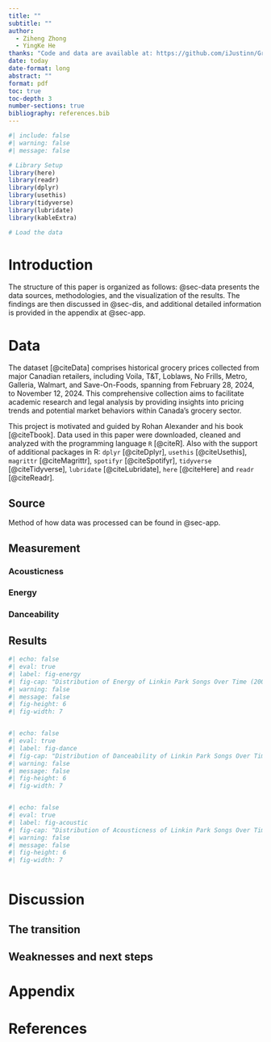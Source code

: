 ```yaml
---
title: ""
subtitle: ""
author: 
  - Ziheng Zhong
  - YingKe He
thanks: "Code and data are available at: https://github.com/iJustinn/Grocery_Price.git"
date: today
date-format: long
abstract: ""
format: pdf
toc: true
toc-depth: 3
number-sections: true
bibliography: references.bib
---
```


```r
#| include: false
#| warning: false
#| message: false

# Library Setup
library(here)
library(readr)
library(dplyr)
library(usethis)
library(tidyverse)
library(lubridate)
library(kableExtra)

# Load the data


```



# Introduction



The structure of this paper is organized as follows: @sec-data presents the data sources, methodologies, and the visualization of the results. The findings are then discussed in @sec-dis, and additional detailed information is provided in the appendix at @sec-app.



# Data {#sec-data}

The dataset [@citeData] comprises historical grocery prices collected from major Canadian retailers, including Voila, T&T, Loblaws, No Frills, Metro, Galleria, Walmart, and Save-On-Foods, spanning from February 28, 2024, to November 12, 2024. This comprehensive collection aims to facilitate academic research and legal analysis by providing insights into pricing trends and potential market behaviors within Canada's grocery sector. 

This project is motivated and guided by Rohan Alexander and his book [@citeTbook]. Data used in this paper were downloaded, cleaned and analyzed with the programming language `R` [@citeR]. Also with the support of additional packages in R: `dplyr` [@citeDplyr], `usethis` [@citeUsethis], `magrittr` [@citeMagrittr], `spotifyr` [@citeSpotifyr], `tidyverse` [@citeTidyverse], `lubridate` [@citeLubridate], `here` [@citeHere] and `readr` [@citeReadr].

## Source



Method of how data was processed can be found in @sec-app.

## Measurement



### Acousticness



### Energy



### Danceability



## Results

```r
#| echo: false
#| eval: true
#| label: fig-energy
#| fig-cap: "Distribution of Energy of Linkin Park Songs Over Time (2002-2023)"
#| warning: false
#| message: false
#| fig-height: 6
#| fig-width: 7



```




```r
#| echo: false
#| eval: true
#| label: fig-dance
#| fig-cap: "Distribution of Danceability of Linkin Park Songs Over Time (2002-2023)"
#| warning: false
#| message: false
#| fig-height: 6
#| fig-width: 7



```



```r
#| echo: false
#| eval: true
#| label: fig-acoustic
#| fig-cap: "Distribution of Acousticness of Linkin Park Songs Over Time (2002-2023)"
#| warning: false
#| message: false
#| fig-height: 6
#| fig-width: 7



```



# Discussion {#sec-dis}

## The transition



## Weaknesses and next steps



\newpage



\appendix

# Appendix {#sec-app}



\newpage


# References


